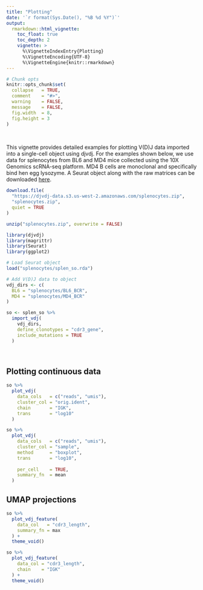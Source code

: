 ```yaml
---
title: "Plotting"
date: '`r format(Sys.Date(), "%B %d %Y")`'
output:
  rmarkdown::html_vignette:
    toc_float: true
    toc_depth: 2
    vignette: >
      %\VignetteIndexEntry{Plotting}
      %\VignetteEncoding{UTF-8}
      %\VignetteEngine{knitr::rmarkdown}
---
```


```r
# Chunk opts
knitr::opts_chunk$set(
  collapse   = TRUE,
  comment    = "#>",
  warning    = FALSE,
  message    = FALSE,
  fig.width  = 8,
  fig.height = 3
)
```

<br>

This vignette provides detailed examples for plotting V(D)J data imported into a single-cell object using djvdj. For the examples shown below, we use data for splenocytes from BL6 and MD4 mice collected using the 10X Genomics scRNA-seq platform. MD4 B cells are monoclonal and specifically bind hen egg lysozyme. A Seurat object along with the raw matrices can be downloaded [here](https://djvdj-data.s3.us-west-2.amazonaws.com/splenocytes.zip).

```r
download.file(
  "https://djvdj-data.s3.us-west-2.amazonaws.com/splenocytes.zip",
  "splenocytes.zip",
  quiet = TRUE
)

unzip("splenocytes.zip", overwrite = FALSE)
```

```r
library(djvdj)
library(magrittr)
library(Seurat)
library(ggplot2)

# Load Seurat object
load("splenocytes/splen_so.rda")

# Add V(D)J data to object
vdj_dirs <- c(
  BL6 = "splenocytes/BL6_BCR",
  MD4 = "splenocytes/MD4_BCR"
)

so <- splen_so %>%
  import_vdj(
    vdj_dirs,
    define_clonotypes = "cdr3_gene",
    include_mutations = TRUE
  )
```

<br>

## Plotting continuous data

```r
so %>%
  plot_vdj(
    data_cols   = c("reads", "umis"),
    cluster_col = "orig.ident",
    chain       = "IGK",
    trans       = "log10"
  )
```

```r
so %>%
  plot_vdj(
    data_cols   = c("reads", "umis"),
    cluster_col = "sample",
    method      = "boxplot",
    trans       = "log10",
    
    per_cell    = TRUE,
    summary_fn  = mean
  )
```

## UMAP projections

```r
so %>%
  plot_vdj_feature(
    data_col   = "cdr3_length",
    summary_fn = max
  ) +
  theme_void()
```

```r
so %>%
  plot_vdj_feature(
    data_col = "cdr3_length",
    chain    = "IGK"
  ) +
  theme_void()
```










